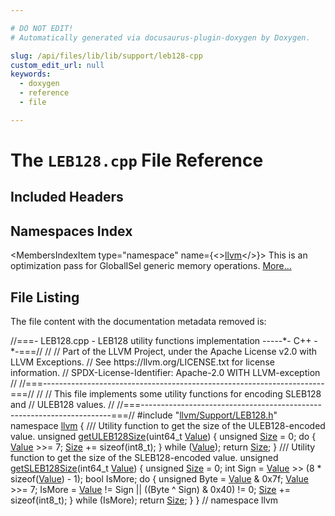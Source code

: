 ```yaml
---

# DO NOT EDIT!
# Automatically generated via docusaurus-plugin-doxygen by Doxygen.

slug: /api/files/lib/lib/support/leb128-cpp
custom_edit_url: null
keywords:
  - doxygen
  - reference
  - file

---
```





# The `LEB128.cpp` File Reference

<DoxygenPage pluginConfig={pluginConfig}>



## Included Headers

<IncludesList>
<IncludesListItem
  filePath="llvm/Support/LEB128.h"
  permalink="/docs/api/files/include/include/llvm/include/llvm/support/leb128-h"
  isLocal="true" />
</IncludesList>

## Namespaces Index

<MembersIndex>

<MembersIndexItem
  type="namespace"
  name={<><a href="/docs/api/namespaces/llvm">llvm</a></>}>
This is an optimization pass for GlobalISel generic memory operations. <a href="/docs/api/namespaces/llvm/#details">More...</a>
</MembersIndexItem>

</MembersIndex>


## File Listing

The file content with the documentation metadata removed is:

<ProgramListing>

<Link id="l00001" /><CodeLine lineNumber="1"><Highlight kind="comment">//===- LEB128.cpp - LEB128 utility functions implementation -----&#42;- C++ -&#42;-===//</Highlight><Highlight kind="normal"></Highlight></CodeLine>
<Link id="l00002" /><CodeLine lineNumber="2"><Highlight kind="normal"></Highlight><Highlight kind="comment">//</Highlight><Highlight kind="normal"></Highlight></CodeLine>
<Link id="l00003" /><CodeLine lineNumber="3"><Highlight kind="normal"></Highlight><Highlight kind="comment">// Part of the LLVM Project, under the Apache License v2.0 with LLVM Exceptions.</Highlight><Highlight kind="normal"></Highlight></CodeLine>
<Link id="l00004" /><CodeLine lineNumber="4"><Highlight kind="normal"></Highlight><Highlight kind="comment">// See https://llvm.org/LICENSE.txt for license information.</Highlight><Highlight kind="normal"></Highlight></CodeLine>
<Link id="l00005" /><CodeLine lineNumber="5"><Highlight kind="normal"></Highlight><Highlight kind="comment">// SPDX-License-Identifier: Apache-2.0 WITH LLVM-exception</Highlight><Highlight kind="normal"></Highlight></CodeLine>
<Link id="l00006" /><CodeLine lineNumber="6"><Highlight kind="normal"></Highlight><Highlight kind="comment">//</Highlight><Highlight kind="normal"></Highlight></CodeLine>
<Link id="l00007" /><CodeLine lineNumber="7"><Highlight kind="normal"></Highlight><Highlight kind="comment">//===----------------------------------------------------------------------===//</Highlight><Highlight kind="normal"></Highlight></CodeLine>
<Link id="l00008" /><CodeLine lineNumber="8"><Highlight kind="normal"></Highlight><Highlight kind="comment">//</Highlight><Highlight kind="normal"></Highlight></CodeLine>
<Link id="l00009" /><CodeLine lineNumber="9"><Highlight kind="normal"></Highlight><Highlight kind="comment">// This file implements some utility functions for encoding SLEB128 and</Highlight><Highlight kind="normal"></Highlight></CodeLine>
<Link id="l00010" /><CodeLine lineNumber="10"><Highlight kind="normal"></Highlight><Highlight kind="comment">// ULEB128 values.</Highlight><Highlight kind="normal"></Highlight></CodeLine>
<Link id="l00011" /><CodeLine lineNumber="11"><Highlight kind="normal"></Highlight><Highlight kind="comment">//</Highlight><Highlight kind="normal"></Highlight></CodeLine>
<Link id="l00012" /><CodeLine lineNumber="12"><Highlight kind="normal"></Highlight><Highlight kind="comment">//===----------------------------------------------------------------------===//</Highlight><Highlight kind="normal"></Highlight></CodeLine>
<Link id="l00013" /><CodeLine lineNumber="13"><Highlight kind="normal"></Highlight></CodeLine>
<Link id="l00014" /><CodeLine lineNumber="14"><Highlight kind="normal"></Highlight><Highlight kind="preprocessor">#include &quot;<a href="/docs/api/files/include/include/llvm/include/llvm/support/leb128-h">llvm/Support/LEB128.h</a>&quot;</Highlight><Highlight kind="normal"></Highlight></CodeLine>
<Link id="l00015" /><CodeLine lineNumber="15"><Highlight kind="normal"></Highlight></CodeLine>
<Link id="l00016" /><CodeLine lineNumber="16"><Highlight kind="normal"></Highlight><Highlight kind="keyword">namespace </Highlight><Highlight kind="normal"><a href="/docs/api/namespaces/llvm">llvm</a> &#123;</Highlight></CodeLine>
<Link id="l00017" /><CodeLine lineNumber="17"><Highlight kind="normal"></Highlight><Highlight kind="comment"></Highlight></CodeLine>
<Link id="l00018" /><CodeLine lineNumber="18"><Highlight kind="comment">/// Utility function to get the size of the ULEB128-encoded value.</Highlight><Highlight kind="normal"></Highlight></CodeLine>
<Link id="l00019" /><CodeLine lineNumber="19" lineLink="/docs/api/namespaces/llvm/#aa02a1d8fb0f561ab81f4a2570db7dc28"><Highlight kind="normal"></Highlight><Highlight kind="keywordtype">unsigned</Highlight><Highlight kind="normal"> <a href="/docs/api/namespaces/llvm/#aa02a1d8fb0f561ab81f4a2570db7dc28">getULEB128Size</a>(uint64&#95;t <a href="/docs/api/classes/llvm/value">Value</a>) &#123;</Highlight></CodeLine>
<Link id="l00020" /><CodeLine lineNumber="20"><Highlight kind="normal">  </Highlight><Highlight kind="keywordtype">unsigned</Highlight><Highlight kind="normal"> <a href="/docs/api/files/lib/lib/analysis/inlineorder-cpp/#a7ee6f0cb51c3b9056199e9a0001fe8c3a6f6cb72d544962fa333e2e34ce64f719">Size</a> = 0;</Highlight></CodeLine>
<Link id="l00021" /><CodeLine lineNumber="21"><Highlight kind="normal">  </Highlight><Highlight kind="keywordflow">do</Highlight><Highlight kind="normal"> &#123;</Highlight></CodeLine>
<Link id="l00022" /><CodeLine lineNumber="22"><Highlight kind="normal">    <a href="/docs/api/classes/llvm/value">Value</a> &gt;&gt;= 7;</Highlight></CodeLine>
<Link id="l00023" /><CodeLine lineNumber="23"><Highlight kind="normal">    <a href="/docs/api/files/lib/lib/analysis/inlineorder-cpp/#a7ee6f0cb51c3b9056199e9a0001fe8c3a6f6cb72d544962fa333e2e34ce64f719">Size</a> += </Highlight><Highlight kind="keyword">sizeof</Highlight><Highlight kind="normal">(int8&#95;t);</Highlight></CodeLine>
<Link id="l00024" /><CodeLine lineNumber="24"><Highlight kind="normal">  &#125; </Highlight><Highlight kind="keywordflow">while</Highlight><Highlight kind="normal"> (<a href="/docs/api/classes/llvm/value">Value</a>);</Highlight></CodeLine>
<Link id="l00025" /><CodeLine lineNumber="25"><Highlight kind="normal">  </Highlight><Highlight kind="keywordflow">return</Highlight><Highlight kind="normal"> <a href="/docs/api/files/lib/lib/analysis/inlineorder-cpp/#a7ee6f0cb51c3b9056199e9a0001fe8c3a6f6cb72d544962fa333e2e34ce64f719">Size</a>;</Highlight></CodeLine>
<Link id="l00026" /><CodeLine lineNumber="26"><Highlight kind="normal">&#125;</Highlight></CodeLine>
<Link id="l00027" /><CodeLine lineNumber="27"><Highlight kind="normal"></Highlight><Highlight kind="comment"></Highlight></CodeLine>
<Link id="l00028" /><CodeLine lineNumber="28"><Highlight kind="comment">/// Utility function to get the size of the SLEB128-encoded value.</Highlight><Highlight kind="normal"></Highlight></CodeLine>
<Link id="l00029" /><CodeLine lineNumber="29" lineLink="/docs/api/namespaces/llvm/#afc68cb8d27a815bcc3e86fd6c53df3dd"><Highlight kind="normal"></Highlight><Highlight kind="keywordtype">unsigned</Highlight><Highlight kind="normal"> <a href="/docs/api/namespaces/llvm/#afc68cb8d27a815bcc3e86fd6c53df3dd">getSLEB128Size</a>(int64&#95;t <a href="/docs/api/classes/llvm/value">Value</a>) &#123;</Highlight></CodeLine>
<Link id="l00030" /><CodeLine lineNumber="30"><Highlight kind="normal">  </Highlight><Highlight kind="keywordtype">unsigned</Highlight><Highlight kind="normal"> <a href="/docs/api/files/lib/lib/analysis/inlineorder-cpp/#a7ee6f0cb51c3b9056199e9a0001fe8c3a6f6cb72d544962fa333e2e34ce64f719">Size</a> = 0;</Highlight></CodeLine>
<Link id="l00031" /><CodeLine lineNumber="31"><Highlight kind="normal">  </Highlight><Highlight kind="keywordtype">int</Highlight><Highlight kind="normal"> Sign = <a href="/docs/api/classes/llvm/value">Value</a> &gt;&gt; (8 &#42; </Highlight><Highlight kind="keyword">sizeof</Highlight><Highlight kind="normal">(<a href="/docs/api/classes/llvm/value">Value</a>) - 1);</Highlight></CodeLine>
<Link id="l00032" /><CodeLine lineNumber="32"><Highlight kind="normal">  </Highlight><Highlight kind="keywordtype">bool</Highlight><Highlight kind="normal"> IsMore;</Highlight></CodeLine>
<Link id="l00033" /><CodeLine lineNumber="33"><Highlight kind="normal"></Highlight></CodeLine>
<Link id="l00034" /><CodeLine lineNumber="34"><Highlight kind="normal">  </Highlight><Highlight kind="keywordflow">do</Highlight><Highlight kind="normal"> &#123;</Highlight></CodeLine>
<Link id="l00035" /><CodeLine lineNumber="35"><Highlight kind="normal">    </Highlight><Highlight kind="keywordtype">unsigned</Highlight><Highlight kind="normal"> Byte = <a href="/docs/api/classes/llvm/value">Value</a> &amp; 0x7f;</Highlight></CodeLine>
<Link id="l00036" /><CodeLine lineNumber="36"><Highlight kind="normal">    <a href="/docs/api/classes/llvm/value">Value</a> &gt;&gt;= 7;</Highlight></CodeLine>
<Link id="l00037" /><CodeLine lineNumber="37"><Highlight kind="normal">    IsMore = <a href="/docs/api/classes/llvm/value">Value</a> != Sign || ((Byte ^ Sign) &amp; 0x40) != 0;</Highlight></CodeLine>
<Link id="l00038" /><CodeLine lineNumber="38"><Highlight kind="normal">    <a href="/docs/api/files/lib/lib/analysis/inlineorder-cpp/#a7ee6f0cb51c3b9056199e9a0001fe8c3a6f6cb72d544962fa333e2e34ce64f719">Size</a> += </Highlight><Highlight kind="keyword">sizeof</Highlight><Highlight kind="normal">(int8&#95;t);</Highlight></CodeLine>
<Link id="l00039" /><CodeLine lineNumber="39"><Highlight kind="normal">  &#125; </Highlight><Highlight kind="keywordflow">while</Highlight><Highlight kind="normal"> (IsMore);</Highlight></CodeLine>
<Link id="l00040" /><CodeLine lineNumber="40"><Highlight kind="normal">  </Highlight><Highlight kind="keywordflow">return</Highlight><Highlight kind="normal"> <a href="/docs/api/files/lib/lib/analysis/inlineorder-cpp/#a7ee6f0cb51c3b9056199e9a0001fe8c3a6f6cb72d544962fa333e2e34ce64f719">Size</a>;</Highlight></CodeLine>
<Link id="l00041" /><CodeLine lineNumber="41"><Highlight kind="normal">&#125;</Highlight></CodeLine>
<Link id="l00042" /><CodeLine lineNumber="42"><Highlight kind="normal"></Highlight></CodeLine>
<Link id="l00043" /><CodeLine lineNumber="43"><Highlight kind="normal">&#125;  </Highlight><Highlight kind="comment">// namespace llvm</Highlight><Highlight kind="normal"></Highlight></CodeLine>

</ProgramListing>


</DoxygenPage>
